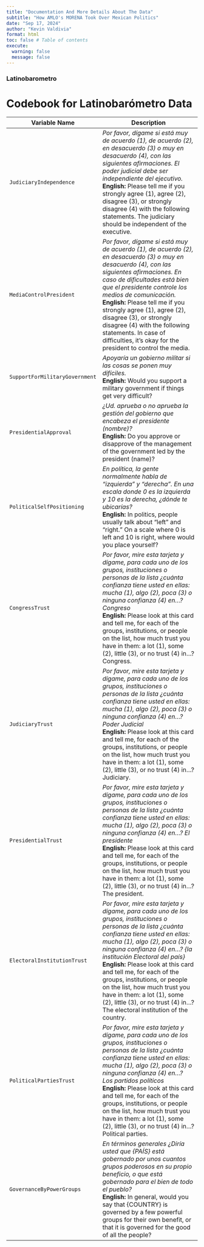 ```yaml
---
title: "Documentation And More Details About The Data"
subtitle: "How AMLO's MORENA Took Over Mexican Politics"
date: "Sep 17, 2024"
author: "Kevin Valdivia"
format: html
toc: false # Table of contents
execute: 
  warning: false
  message: false
---
```


### Latinobarometro

# Codebook for Latinobarómetro Data

| Variable Name                  | Description                                                                                                                                                                                                                                                                                                                                                                                                                                                                                                 |
|---------------------|---------------------------------------------------|
| `JudiciaryIndependence`        | *Por favor, dígame si está muy de acuerdo (1), de acuerdo (2), en desacuerdo (3) o muy en desacuerdo (4), con las siguientes afirmaciones. El poder judicial debe ser independiente del ejecutivo.* <br> **English:** Please tell me if you strongly agree (1), agree (2), disagree (3), or strongly disagree (4) with the following statements. The judiciary should be independent of the executive.                                                                                                      |
| `MediaControlPresident`        | *Por favor, dígame si está muy de acuerdo (1), de acuerdo (2), en desacuerdo (3) o muy en desacuerdo (4), con las siguientes afirmaciones. En caso de dificultades está bien que el presidente controle los medios de comunicación.* <br> **English:** Please tell me if you strongly agree (1), agree (2), disagree (3), or strongly disagree (4) with the following statements. In case of difficulties, it's okay for the president to control the media.                                                |
| `SupportForMilitaryGovernment` | *Apoyaría un gobierno militar si las cosas se ponen muy difíciles.* <br> **English:** Would you support a military government if things get very difficult?                                                                                                                                                                                                                                                                                                                                                 |
| `PresidentialApproval`         | *¿Ud. aprueba o no aprueba la gestión del gobierno que encabeza el presidente (nombre)?* <br> **English:** Do you approve or disapprove of the management of the government led by the president (name)?                                                                                                                                                                                                                                                                                                    |
| `PoliticalSelfPositioning`     | *En política, la gente normalmente habla de “izquierda” y “derecha”. En una escala donde 0 es la izquierda y 10 es la derecha, ¿dónde te ubicarías?* <br> **English:** In politics, people usually talk about “left” and “right.” On a scale where 0 is left and 10 is right, where would you place yourself?                                                                                                                                                                                               |
| `CongressTrust`                | *Por favor, mire esta tarjeta y dígame, para cada uno de los grupos, instituciones o personas de la lista ¿cuánta confianza tiene usted en ellas: mucha (1), algo (2), poca (3) o ninguna confianza (4) en...? Congreso* <br> **English:** Please look at this card and tell me, for each of the groups, institutions, or people on the list, how much trust you have in them: a lot (1), some (2), little (3), or no trust (4) in...? Congress.                                                            |
| `JudiciaryTrust`               | *Por favor, mire esta tarjeta y dígame, para cada uno de los grupos, instituciones o personas de la lista ¿cuánta confianza tiene usted en ellas: mucha (1), algo (2), poca (3) o ninguna confianza (4) en...? Poder Judicial* <br> **English:** Please look at this card and tell me, for each of the groups, institutions, or people on the list, how much trust you have in them: a lot (1), some (2), little (3), or no trust (4) in...? Judiciary.                                                     |
| `PresidentialTrust`            | *Por favor, mire esta tarjeta y dígame, para cada uno de los grupos, instituciones o personas de la lista ¿cuánta confianza tiene usted en ellas: mucha (1), algo (2), poca (3) o ninguna confianza (4) en...? El presidente* <br> **English:** Please look at this card and tell me, for each of the groups, institutions, or people on the list, how much trust you have in them: a lot (1), some (2), little (3), or no trust (4) in...? The president.                                                  |
| `ElectoralInstitutionTrust`    | *Por favor, mire esta tarjeta y dígame, para cada uno de los grupos, instituciones o personas de la lista ¿cuánta confianza tiene usted en ellas: mucha (1), algo (2), poca (3) o ninguna confianza (4) en...? {la institución Electoral del país}* <br> **English:** Please look at this card and tell me, for each of the groups, institutions, or people on the list, how much trust you have in them: a lot (1), some (2), little (3), or no trust (4) in...? The electoral institution of the country. |
| `PoliticalPartiesTrust`        | *Por favor, mire esta tarjeta y dígame, para cada uno de los grupos, instituciones o personas de la lista ¿cuánta confianza tiene usted en ellas: mucha (1), algo (2), poca (3) o ninguna confianza (4) en...? Los partidos políticos* <br> **English:** Please look at this card and tell me, for each of the groups, institutions, or people on the list, how much trust you have in them: a lot (1), some (2), little (3), or no trust (4) in...? Political parties.                                     |
| `GovernanceByPowerGroups`      | *En términos generales ¿Diría usted que {PAÍS} está gobernado por unos cuantos grupos poderosos en su propio beneficio, o que está gobernado para el bien de todo el pueblo?* <br> **English:** In general, would you say that {COUNTRY} is governed by a few powerful groups for their own benefit, or that it is governed for the good of all the people?                                                                                                                                                 |
